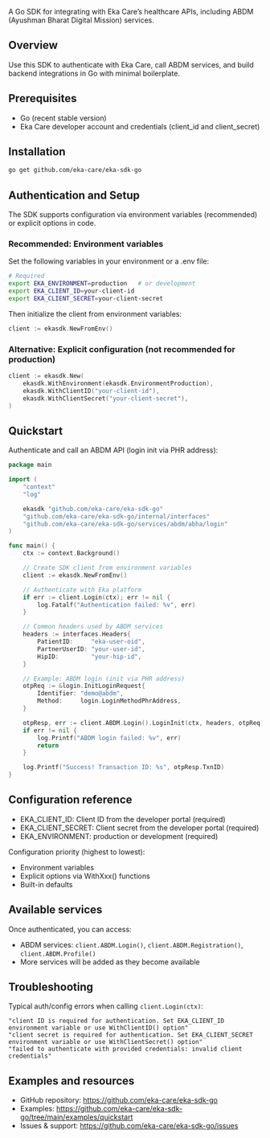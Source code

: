 A Go SDK for integrating with Eka Care’s healthcare APIs, including ABDM (Ayushman Bharat Digital Mission) services.
## Overview

Use this SDK to authenticate with Eka Care, call ABDM services, and build backend integrations in Go with minimal boilerplate.

## Prerequisites

- Go (recent stable version)
- Eka Care developer account and credentials (client_id and client_secret)

## Installation

```bash
go get github.com/eka-care/eka-sdk-go
```

## Authentication and Setup

The SDK supports configuration via environment variables (recommended) or explicit options in code.

### Recommended: Environment variables

Set the following variables in your environment or a .env file:

```bash
# Required
export EKA_ENVIRONMENT=production   # or development
export EKA_CLIENT_ID=your-client-id
export EKA_CLIENT_SECRET=your-client-secret
```

Then initialize the client from environment variables:

```go
client := ekasdk.NewFromEnv()
```

### Alternative: Explicit configuration (not recommended for production)

```go
client := ekasdk.New(
	ekasdk.WithEnvironment(ekasdk.EnvironmentProduction),
	ekasdk.WithClientID("your-client-id"),
	ekasdk.WithClientSecret("your-client-secret"),
)
```

## Quickstart

Authenticate and call an ABDM API (login init via PHR address):

```go
package main

import (
	"context"
	"log"

	ekasdk "github.com/eka-care/eka-sdk-go"
	"github.com/eka-care/eka-sdk-go/internal/interfaces"
	"github.com/eka-care/eka-sdk-go/services/abdm/abha/login"
)

func main() {
	ctx := context.Background()

	// Create SDK client from environment variables
	client := ekasdk.NewFromEnv()

	// Authenticate with Eka platform
	if err := client.Login(ctx); err != nil {
		log.Fatalf("Authentication failed: %v", err)
	}

	// Common headers used by ABDM services
	headers := interfaces.Headers{
		PatientID:     "eka-user-oid",
		PartnerUserID: "your-user-id",
		HipID:         "your-hip-id",
	}

	// Example: ABDM login (init via PHR address)
	otpReq := &login.InitLoginRequest{
		Identifier: "demo@abdm",
		Method:     login.LoginMethodPhrAddress,
	}

	otpResp, err := client.ABDM.Login().LoginInit(ctx, headers, otpReq)
	if err != nil {
		log.Printf("ABDM login failed: %v", err)
		return
	}

	log.Printf("Success! Transaction ID: %s", otpResp.TxnID)
}
```

## Configuration reference

- EKA_CLIENT_ID: Client ID from the developer portal (required)
- EKA_CLIENT_SECRET: Client secret from the developer portal (required)
- EKA_ENVIRONMENT: production or development (required)

Configuration priority (highest to lowest):
- Environment variables
- Explicit options via WithXxx() functions
- Built-in defaults

## Available services

Once authenticated, you can access:

- ABDM services: `client.ABDM.Login()`, `client.ABDM.Registration()`, `client.ABDM.Profile()`
- More services will be added as they become available

## Troubleshooting

Typical auth/config errors when calling `client.Login(ctx)`:

```text
"client ID is required for authentication. Set EKA_CLIENT_ID environment variable or use WithClientID() option"
"client secret is required for authentication. Set EKA_CLIENT_SECRET environment variable or use WithClientSecret() option"
"failed to authenticate with provided credentials: invalid client credentials"
```

## Examples and resources

- GitHub repository: https://github.com/eka-care/eka-sdk-go
- Examples: https://github.com/eka-care/eka-sdk-go/tree/main/examples/quickstart
- Issues & support: https://github.com/eka-care/eka-sdk-go/issues

